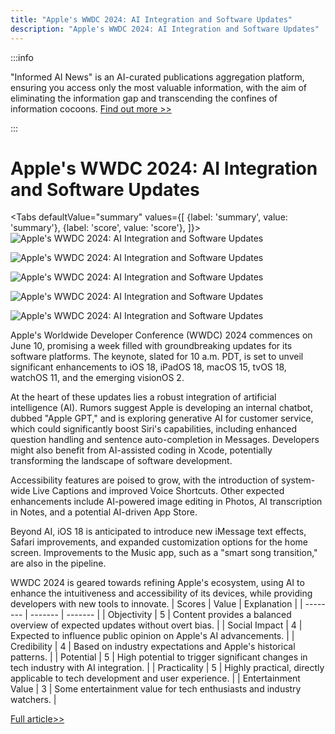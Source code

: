 ```yaml
---
title: "Apple's WWDC 2024: AI Integration and Software Updates"
description: "Apple's WWDC 2024: AI Integration and Software Updates"
---
```



:::info

"Informed AI News" is an AI-curated publications aggregation platform, ensuring you access only the most valuable information, with the aim of eliminating the information gap and transcending the confines of information cocoons.  [Find out more >>](/docs/guides)

:::

# Apple's WWDC 2024: AI Integration and Software Updates


<Tabs
	defaultValue="summary"
	values={[
	{label: 'summary', value: 'summary'},
	{label: 'score', value: 'score'},
]}>
<TabItem value="summary">
<img
  src="https://image.informedainews.com/2024/06/06/AI-wV6-1717673902-0.jpg"
  alt="Apple's WWDC 2024: AI Integration and Software Updates"
/>

<img
  src="https://image.informedainews.com/2024/06/06/AI-ZL7-1717673902-1.jpg"
  alt="Apple's WWDC 2024: AI Integration and Software Updates"
/>

<img
  src="https://image.informedainews.com/2024/06/06/AI-cmh-1717673902-2.jpg"
  alt="Apple's WWDC 2024: AI Integration and Software Updates"
/>

<img
  src="https://image.informedainews.com/2024/06/06/AI-Cae-1717673902-3.jpg"
  alt="Apple's WWDC 2024: AI Integration and Software Updates"
/>

<img
  src="https://image.informedainews.com/2024/06/06/AI-eDq-1717673902-4.jpg"
  alt="Apple's WWDC 2024: AI Integration and Software Updates"
/>



Apple's Worldwide Developer Conference (WWDC) 2024 commences on June 10, promising a week filled with groundbreaking updates for its software platforms. The keynote, slated for 10 a.m. PDT, is set to unveil significant enhancements to iOS 18, iPadOS 18, macOS 15, tvOS 18, watchOS 11, and the emerging visionOS 2.

At the heart of these updates lies a robust integration of artificial intelligence (AI). Rumors suggest Apple is developing an internal chatbot, dubbed "Apple GPT," and is exploring generative AI for customer service, which could significantly boost Siri's capabilities, including enhanced question handling and sentence auto-completion in Messages. Developers might also benefit from AI-assisted coding in Xcode, potentially transforming the landscape of software development.

Accessibility features are poised to grow, with the introduction of system-wide Live Captions and improved Voice Shortcuts. Other expected enhancements include AI-powered image editing in Photos, AI transcription in Notes, and a potential AI-driven App Store.

Beyond AI, iOS 18 is anticipated to introduce new iMessage text effects, Safari improvements, and expanded customization options for the home screen. Improvements to the Music app, such as a "smart song transition," are also in the pipeline.

WWDC 2024 is geared towards refining Apple's ecosystem, using AI to enhance the intuitiveness and accessibility of its devices, while providing developers with new tools to innovate.
</TabItem>
<TabItem value="score">
	| Scores     | Value   | Explanation |
	| -------- | ------- | ------- |
	| Objectivity  | 5    | Content provides a balanced overview of expected updates without overt bias.    |
	| Social Impact | 4     | Expected to influence public opinion on Apple's AI advancements.    |
	| Credibility    | 4    | Based on industry expectations and Apple's historical patterns.    |
	| Potential    | 5    | High potential to trigger significant changes in tech industry with AI integration.    |
	| Practicality    | 5    | Highly practical, directly applicable to tech development and user experience.    |
	| Entertainment Value    | 3    | Some entertainment value for tech enthusiasts and industry watchers.    |
</TabItem>
</Tabs>

[Full article>>](https://appleinsider.com/articles/24/06/05/what-to-expect-from-wwdc-2024s-week-of-updates)
